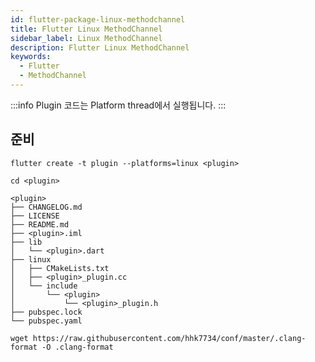 ```yaml
---
id: flutter-package-linux-methodchannel
title: Flutter Linux MethodChannel
sidebar_label: Linux MethodChannel
description: Flutter Linux MethodChannel
keywords:
  - Flutter
  - MethodChannel
---
```


:::info
Plugin 코드는 Platform thread에서 실행됩니다.
:::

## 준비

```shell
flutter create -t plugin --platforms=linux <plugin>
```

```shell
cd <plugin>
```

```shell
<plugin>
├── CHANGELOG.md
├── LICENSE
├── README.md
├── <plugin>.iml
├── lib
│   └── <plugin>.dart
├── linux
│   ├── CMakeLists.txt
│   ├── <plugin>_plugin.cc
│   └── include
│       └── <plugin>
│           └── <plugin>_plugin.h
├── pubspec.lock
└── pubspec.yaml
```

```shell
wget https://raw.githubusercontent.com/hhk7734/conf/master/.clang-format -O .clang-format
```
